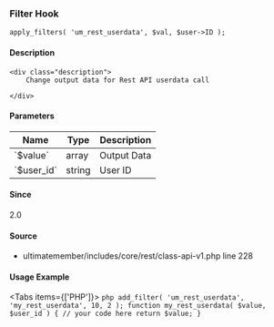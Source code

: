 
<UMBreadCrumb type="filter"/>

### Filter Hook    
    
```
apply_filters( 'um_rest_userdata', $val, $user->ID );
```

#### Description
    <div class="description">
        Change output data for Rest API userdata call
 
    </div>

#### Parameters
            
<table className="table-auto mt-2 border dark:border-gray-500 p-5 text-sm text-left">
<thead>
<tr>
<th  className="px-3">Name</th>
<th  className="px-3">Type</th>
<th  className="px-3">Description</th>
</tr>
</thead>
<tbody>
               <tr >
               <td className="px-3 py-2">`$value`</td>
               <td className="px-3 py-2">array</td>
               <td className="px-3 py-2 text-sm">Output Data</td>
               </tr>
               <tr >
               <td className="px-3 py-2">`$user_id`</td>
               <td className="px-3 py-2">string</td>
               <td className="px-3 py-2 text-sm">User ID</td>
               </tr>
</tbody>
</table>

#### Since
<div class="description">
2.0
</div>

#### Source
  - <Link href="https://github.com/ultimatemember/ultimatemember/tree/2.5.0/includes/core/rest/class-api-v1.php#L228">ultimatemember/includes/core/rest/class-api-v1.php</Link> <Link href="https://github.com/ultimatemember/ultimatemember/tree/2.5.0/includes/core/rest/class-api-v1.php#L228">line 228</Link>



#### Usage Example

<Tabs items={['PHP']}>
    <Tab>
    ```php
    add_filter( 'um_rest_userdata', 'my_rest_userdata', 10, 2 );
 function my_rest_userdata( $value, $user_id ) {
     // your code here
     return $value;
 }
    ```
    </Tab>
</Tabs>